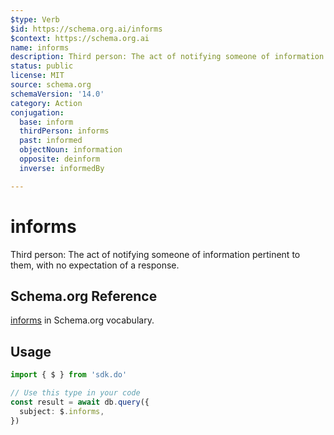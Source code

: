 ```yaml
---
$type: Verb
$id: https://schema.org.ai/informs
$context: https://schema.org.ai
name: informs
description: Third person: The act of notifying someone of information pertinent to them, with no expectation of a response.
status: public
license: MIT
source: schema.org
schemaVersion: '14.0'
category: Action
conjugation:
  base: inform
  thirdPerson: informs
  past: informed
  objectNoun: information
  opposite: deinform
  inverse: informedBy

---
```


# informs

Third person: The act of notifying someone of information pertinent to them, with no expectation of a response.

## Schema.org Reference

[informs](https://schema.org/InformAction) in Schema.org vocabulary.

## Usage

```typescript
import { $ } from 'sdk.do'

// Use this type in your code
const result = await db.query({
  subject: $.informs,
})
```
